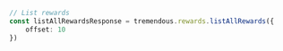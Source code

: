 ```typescript index.ts
// List rewards
const listAllRewardsResponse = tremendous.rewards.listAllRewards({
    offset: 10
})
```